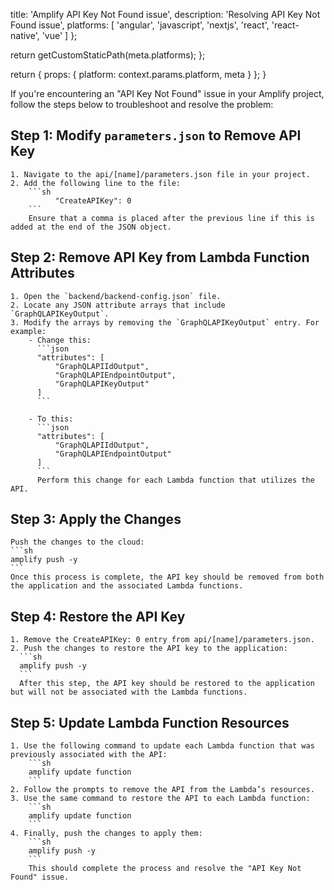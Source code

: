 
  title: 'Amplify API Key Not Found issue',
  description: 'Resolving API Key Not Found issue',
  platforms: [
    'angular',
    'javascript',
    'nextjs',
    'react',
    'react-native',
    'vue'
  ]
};

  return getCustomStaticPath(meta.platforms);
};

  return {
    props: {
      platform: context.params.platform,
      meta
    }
  };
}

If you're encountering an "API Key Not Found" issue in your Amplify project, follow the steps below to troubleshoot and resolve the problem:

## Step 1: Modify `parameters.json` to Remove API Key
    1. Navigate to the api/[name]/parameters.json file in your project.
    2. Add the following line to the file:
        ```sh
              "CreateAPIKey": 0
        ```      
        Ensure that a comma is placed after the previous line if this is added at the end of the JSON object.  

## Step 2: Remove API Key from Lambda Function Attributes

    1. Open the `backend/backend-config.json` file.
    2. Locate any JSON attribute arrays that include `GraphQLAPIKeyOutput`.
    3. Modify the arrays by removing the `GraphQLAPIKeyOutput` entry. For example:
        - Change this:
          ```json
          "attributes": [
              "GraphQLAPIIdOutput",
              "GraphQLAPIEndpointOutput",
              "GraphQLAPIKeyOutput"
          ]
          ```

        - To this:
          ```json
          "attributes": [
              "GraphQLAPIIdOutput",
              "GraphQLAPIEndpointOutput"
          ]
          ```
          Perform this change for each Lambda function that utilizes the API.


## Step 3: Apply the Changes

    Push the changes to the cloud:
    ```sh
    amplify push -y
    ```
    Once this process is complete, the API key should be removed from both the application and the associated Lambda functions.

## Step 4: Restore the API Key

    1. Remove the CreateAPIKey: 0 entry from api/[name]/parameters.json.
    2. Push the changes to restore the API key to the application:
      ```sh
      amplify push -y
      ```
      After this step, the API key should be restored to the application but will not be associated with the Lambda functions.


## Step 5: Update Lambda Function Resources

    1. Use the following command to update each Lambda function that was previously associated with the API:
        ```sh
        amplify update function
        ```
    2. Follow the prompts to remove the API from the Lambda’s resources.
    3. Use the same command to restore the API to each Lambda function:
        ```sh
        amplify update function
        ```
    4. Finally, push the changes to apply them:
        ```sh
        amplify push -y
        ```
        This should complete the process and resolve the "API Key Not Found" issue.

